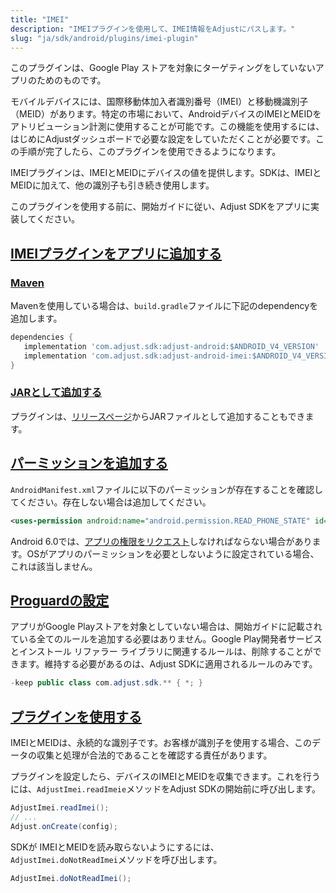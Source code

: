 ```yaml
---
title: "IMEI"
description: "IMEIプラグインを使用して、IMEI情報をAdjustにパスします。"
slug: "ja/sdk/android/plugins/imei-plugin"
---
```


<Callout type="important">

このプラグインは、Google Play ストアを対象にターゲティングをしていないアプリのためのものです。

</Callout>

モバイルデバイスには、国際移動体加入者識別番号（IMEI）と移動機識別子（MEID）があります。特定の市場において、AndroidデバイスのIMEIとMEIDをアトリビューション計測に使用することが可能です。この機能を使用するには、はじめにAdjustダッシュボードで必要な設定をしていただくことが必要です。この手順が完了したら、このプラグインを使用できるようになります。

IMEIプラグインは、IMEIとMEIDにデバイスの値を提供します。SDKは、IMEIとMEIDに加えて、他の識別子も引き続き使用します。

このプラグインを使用する前に、開始ガイドに従い、Adjust SDKをアプリに実装してください。

## [IMEIプラグインをアプリに追加する](add-imei-plugin-to-your-app)

### [Maven](maven)

Mavenを使用している場合は、`build.gradle`ファイルに下記のdependencyを追加します。

```groovy
dependencies {
   implementation 'com.adjust.sdk:adjust-android:$ANDROID_V4_VERSION'
   implementation 'com.adjust.sdk:adjust-android-imei:$ANDROID_V4_VERSION'
}
```

### [JARとして追加する](add-as-jar)

プラグインは、[リリースページ](https://github.com/adjust/android_sdk/releases)からJARファイルとして追加することもできます。

## [パーミッションを追加する](add-permission)

`AndroidManifest.xml`ファイルに以下のパーミッションが存在することを確認してください。存在しない場合は追加してください。

```xml
<uses-permission android:name="android.permission.READ_PHONE_STATE" id="sl-md0000000" />
```

Android 6\.0では、[アプリの権限をリクエスト](https://developer.android.com/training/permissions/requesting)しなければならない場合があります。OSがアプリのパーミッションを必要としないように設定されている場合、これは該当しません。

## [Proguardの設定](proguard-settings)

アプリがGoogle Playストアを対象としていない場合は、開始ガイドに記載されている全てのルールを追加する必要はありません。Google Play開発者サービスとインストール リファラー ライブラリに関連するルールは、削除することができます。維持する必要があるのは、Adjust SDKに適用されるルールのみです。

```java
-keep public class com.adjust.sdk.** { *; }
```

## [プラグインを使用する](use-the-plugin)

<Callout type="important">

IMEIとMEIDは、永続的な識別子です。お客様が識別子を使用する場合、このデータの収集と処理が合法的であることを確認する責任があります。

</Callout>

プラグインを設定したら、デバイスのIMEIとMEIDを収集できます。これを行うには、`AdjustImei.readImeie`メソッドをAdjust SDKの開始前に呼び出します。

<Tabs>
<Tab title="Java">

```java
AdjustImei.readImei();
// ...
Adjust.onCreate(config);
```

</Tab>
</Tabs>

SDKが IMEIとMEIDを読み取らないようにするには、`AdjustImei.doNotReadImei`メソッドを呼び出します。

<Tabs>
<Tab title="Java">

```java
AdjustImei.doNotReadImei();
```

</Tab>
</Tabs>
